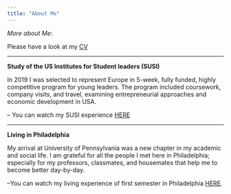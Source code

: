 ```yaml
---
title: "About Me"
---
```


*More about Me*:

Please have a look at my [CV](LOIZOS_KONSTANTINOU_resume.pdf)

------------------------------------------------------------------------

**Study of the US Institutes for Student leaders (SUSI)**

In 2019 I was selected to represent Europe in 5-week, fully funded, highly competitive program for young leaders. The program included coursework, company visits, and travel, examining entrepreneurial approaches and economic development in USA.

-- You can watch my SUSI experience [HERE](https://youtu.be/Uj2JiB4n4wA)

------------------------------------------------------------------------

**Living in Philadelphia**

My arrival at University of Pennsylvania was a new chapter in my academic and social life. I am grateful for all the people I met here in Philadelphia; especially for my professors, classmates, and housemates that help me to become better day-by-day.

--You can watch my living experience of first semester in Philadelphia [HERE](https://youtu.be/oklfabUza2E).

<!-- Calendly badge widget begin -->

<link href="https://assets.calendly.com/assets/external/widget.css" rel="stylesheet">

```{=html}
<script src="https://assets.calendly.com/assets/external/widget.js" type="text/javascript" async></script>
```
```{=html}
<script type="text/javascript">window.onload = function() { Calendly.initBadgeWidget({ url: 'https://calendly.com/loizos', text: 'Schedule time with me here!', color: '#0069ff', textColor: '#f7f7fd', branding: true }); }</script>
```
<!-- Calendly badge widget end -->
